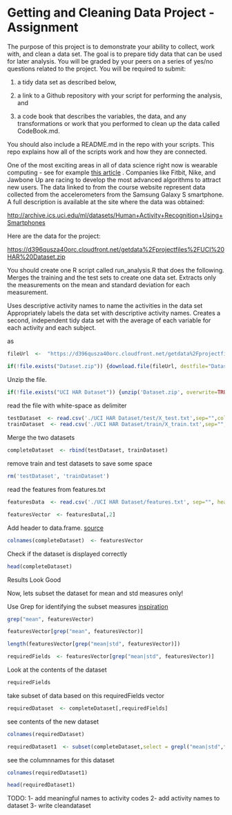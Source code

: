 Getting and Cleaning Data Project - Assignment
========================================================

The purpose of this project is to demonstrate your ability to collect, work with, and clean a data set. The goal is to prepare tidy data that can be used for later analysis. You will be graded by your peers on a series of yes/no questions related to the project. You will be required to submit: 

1) a tidy data set as described below, 

2) a link to a Github repository with your script for performing the analysis, and 

3) a code book that describes the variables, the data, and any transformations or work that you performed to clean up the data called CodeBook.md. 

You should also include a README.md in the repo with your scripts. This repo explains how all of the scripts work and how they are connected.  

One of the most exciting areas in all of data science right now is wearable computing - see for example [this article](http://www.insideactivitytracking.com/data-science-activity-tracking-and-the-battle-for-the-worlds-top-sports-brand/) . Companies like Fitbit, Nike, and Jawbone Up are racing to develop the most advanced algorithms to attract new users. The data linked to from the course website represent data collected from the accelerometers from the Samsung Galaxy S smartphone. A full description is available at the site where the data was obtained: 

[http://archive.ics.uci.edu/ml/datasets/Human+Activity+Recognition+Using+Smartphones](http://archive.ics.uci.edu/ml/datasets/Human+Activity+Recognition+Using+Smartphones) 

Here are the data for the project: 

[https://d396qusza40orc.cloudfront.net/getdata%2Fprojectfiles%2FUCI%20HAR%20Dataset.zip](https://d396qusza40orc.cloudfront.net/getdata%2Fprojectfiles%2FUCI%20HAR%20Dataset.zip) 

You should create one R script called run_analysis.R that does the following. 
Merges the training and the test sets to create one data set.
Extracts only the measurements on the mean and standard deviation for each measurement. 

Uses descriptive activity names to name the activities in the data set
Appropriately labels the data set with descriptive activity names. 
Creates a second, independent tidy data set with the average of each variable for each activity and each subject. 

as
```r
fileUrl  <-  "https://d396qusza40orc.cloudfront.net/getdata%2Fprojectfiles%2FUCI%20HAR%20Dataset.zip"

if(!file.exists("Dataset.zip")) {download.file(fileUrl, destfile="Dataset.zip", method="wget")}
```


Unzip the file. 

```r
if(!file.exists("UCI HAR Dataset")) {unzip('Dataset.zip', overwrite=TRUE)}
```

read the file with white-space as delimiter

```r
testDataset  <- read.csv('./UCI HAR Dataset/test/X_test.txt',sep="",colClasses="numeric", header=FALSE)
trainDataset  <- read.csv('./UCI HAR Dataset/train/X_train.txt',sep="",colClasses="numeric", header=FALSE)
```

Merge the two datasets

```r
completeDataset  <- rbind(testDataset, trainDataset)
```

remove train and test datasets to save some space
```r
rm('testDataset', 'trainDataset')
```


read the features from features.txt
```r
featuresData  <- read.csv('./UCI HAR Dataset/features.txt', sep="", header=FALSE)
```


```r
featuresVector  <- featuresData[,2]
```

Add header to data.frame. [source](http://stackoverflow.com/a/14022113/2356016)

```r
colnames(completeDataset)  <- featuresVector
```

Check if the dataset is displayed correctly

```r
head(completeDataset)
```

Results Look Good 

Now, lets subset the dataset for mean and std measures only!

Use Grep for identifying the subset measures [inspiration](http://stackoverflow.com/a/21311458/2356016)

```r
grep("mean", featuresVector)
```

```r
featuresVector[grep("mean", featuresVector)]
```

```r
length(featuresVector[grep("mean|std", featuresVector)])
```

```r
requiredFields  <- featuresVector[grep("mean|std", featuresVector)]
```

Look at the contents of the dataset

```r
requiredFields
```



take subset of data based on this requiredFields vector


```r
requiredDataset  <- completeDataset[,requiredFields]
```

see contents of the new dataset

```r
colnames(requiredDataset)
```



```r
requiredDataset1  <- subset(completeDataset,select = grepl("mean|std",featuresVector))
```

see the columnnames for this dataset
```r
colnames(requiredDataset1)
```

```r
head(requiredDataset1)
```

TODO:
1- add meaningful names to activity codes
2- add activity names to dataset
3- write cleandataset







